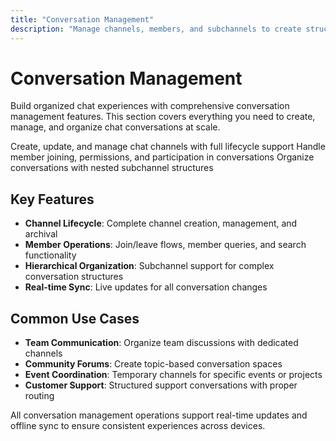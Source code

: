 ```yaml
---
title: "Conversation Management"
description: "Manage channels, members, and subchannels to create structured chat experiences"
---
```


# Conversation Management

Build organized chat experiences with comprehensive conversation management features. This section covers everything you need to create, manage, and organize chat conversations at scale.

<CardGroup cols={3}>
  <Card title="Channel Management" icon="comments" href="/social-plus-sdk/chat/conversation-management/channels/overview">
    Create, update, and manage chat channels with full lifecycle support
  </Card>
  <Card title="Member Management" icon="users" href="/social-plus-sdk/chat/conversation-management/members/overview">
    Handle member joining, permissions, and participation in conversations
  </Card>
  <Card title="Subchannels" icon="sitemap" href="/social-plus-sdk/chat/conversation-management/subchannels/overview">
    Organize conversations with nested subchannel structures
  </Card>
</CardGroup>

## Key Features

- **Channel Lifecycle**: Complete channel creation, management, and archival
- **Member Operations**: Join/leave flows, member queries, and search functionality
- **Hierarchical Organization**: Subchannel support for complex conversation structures
- **Real-time Sync**: Live updates for all conversation changes

## Common Use Cases

- **Team Communication**: Organize team discussions with dedicated channels
- **Community Forums**: Create topic-based conversation spaces
- **Event Coordination**: Temporary channels for specific events or projects
- **Customer Support**: Structured support conversations with proper routing

<Note>
All conversation management operations support real-time updates and offline sync to ensure consistent experiences across devices.
</Note>
